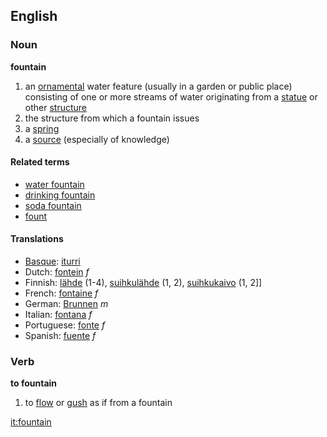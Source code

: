 ==English==
===Noun===
'''fountain'''
#an [[ornamental]] water feature (usually in a garden or public place) consisting of one or more streams of water originating from a [[statue]] or other [[structure]]
#the structure from which a fountain issues
#a [[spring]]
#a [[source]] (especially of knowledge)

====Related terms====
*[[water fountain]]
*[[drinking fountain]]
*[[soda fountain]]
*[[fount]]

====Translations====
*[[Basque]]: [[iturri]]
*Dutch: [[fontein]] ''f''
*Finnish: [[lähde]] (1-4), [[suihkulähde]] (1, 2), [[suihkukaivo]] (1, 2]]
*French: [[fontaine]] ''f''
*German: [[Brunnen]] ''m''
*Italian: [[fontana]] ''f''
*Portuguese: [[fonte]] ''f''
*Spanish: [[fuente]] ''f''

===Verb===
'''to fountain'''
#to [[flow]] or [[gush]] as if from a fountain

[[it:fountain]]